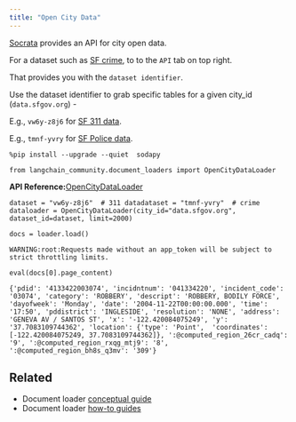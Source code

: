 ```yaml
---
title: "Open City Data"
---
```


[Socrata](https://dev.socrata.com/foundry/data.sfgov.org/vw6y-z8j6) provides an API for city open data.

For a dataset such as [SF crime](https://data.sfgov.org/Public-Safety/Police-Department-Incident-Reports-Historical-2003/tmnf-yvry), to to the `API` tab on top right.

That provides you with the `dataset identifier`.

Use the dataset identifier to grab specific tables for a given city\_id (`data.sfgov.org`) -

E.g., `vw6y-z8j6` for [SF 311 data](https://dev.socrata.com/foundry/data.sfgov.org/vw6y-z8j6).

E.g., `tmnf-yvry` for [SF Police data](https://dev.socrata.com/foundry/data.sfgov.org/tmnf-yvry).

```
%pip install --upgrade --quiet  sodapy
```

```
from langchain_community.document_loaders import OpenCityDataLoader
```

**API Reference:**[OpenCityDataLoader](https://python.langchain.com/api_reference/community/document_loaders/langchain_community.document_loaders.open_city_data.OpenCityDataLoader.html)

```
dataset = "vw6y-z8j6"  # 311 datadataset = "tmnf-yvry"  # crime dataloader = OpenCityDataLoader(city_id="data.sfgov.org", dataset_id=dataset, limit=2000)
```

```
docs = loader.load()
```

```
WARNING:root:Requests made without an app_token will be subject to strict throttling limits.
```

```
eval(docs[0].page_content)
```

```
{'pdid': '4133422003074', 'incidntnum': '041334220', 'incident_code': '03074', 'category': 'ROBBERY', 'descript': 'ROBBERY, BODILY FORCE', 'dayofweek': 'Monday', 'date': '2004-11-22T00:00:00.000', 'time': '17:50', 'pddistrict': 'INGLESIDE', 'resolution': 'NONE', 'address': 'GENEVA AV / SANTOS ST', 'x': '-122.420084075249', 'y': '37.7083109744362', 'location': {'type': 'Point',  'coordinates': [-122.420084075249, 37.7083109744362]}, ':@computed_region_26cr_cadq': '9', ':@computed_region_rxqg_mtj9': '8', ':@computed_region_bh8s_q3mv': '309'}
```

## Related

* Document loader [conceptual guide](/oss/concepts/document_loaders)
* Document loader [how-to guides](/oss/how_to/#document-loaders)
